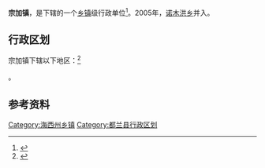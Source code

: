 {{中国乡级行政区|63/28/22/103/000}}

'''宗加镇'''，是{{PRC admin/fullname|63/28/22/103/000|3}}下辖的一个[[乡镇|乡镇]]级行政单位<ref>{{PRC admin/ref sgc|{{PRC admin/parent|63/28/22/103/000}}}}</ref>。2005年，[[诺木洪乡|诺木洪乡]]并入。

== 行政区划 ==

宗加镇下辖以下地区：<ref>{{PRC admin/ref sgc|63/28/22/103/000}}</ref>

{{PRC admin/children|63/28/22/103/000}}。

== 参考资料 ==

{{reflist}}

{{青海省海西蒙古族藏族自治州都兰县行政区划}}
{{青海行政区划小作品}}

[[Category:海西州乡镇|Category:海西州乡镇]]
[[Category:都兰县行政区划|Category:都兰县行政区划]]